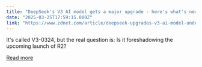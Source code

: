 ```yaml
---
title: "DeepSeek's V3 AI model gets a major upgrade - here's what's new"
date: "2025-03-25T17:59:15.000Z"
link: "https://www.zdnet.com/article/deepseek-upgrades-v3-ai-model-under-mit-license/"
---
```


It's called V3-0324, but the real question is: Is it foreshadowing the upcoming launch of R2?

[Read more](https://www.zdnet.com/article/deepseek-upgrades-v3-ai-model-under-mit-license/)
